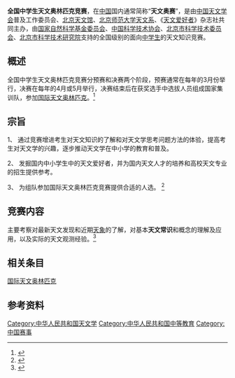 '''全国中学生天文奥林匹克竞赛'''，在[[中国|中国]]国内通常简称“'''天文奥赛'''”，是由[[中国天文学会|中国天文学会]]普及工作委员会、[[北京天文馆|北京天文馆]]、[[北京师范大学天文系|北京师范大学天文系]]、《[[天文爱好者|天文爱好者]]》杂志社共同主办，由[[国家自然科学基金委员会|国家自然科学基金委员会]]、[[中国科学技术协会|中国科学技术协会]]、[[北京市科学技术委员会|北京市科学技术委员会]]、[[北京市科学技术研究院|北京市科学技术研究院]]支持的全国级别的面向[[中学生|中学生]]的天文知识竞赛。
 
==概述==
全国中学生天文奥林匹克竞赛分预赛和决赛两个阶段，预赛通常在每年的3月份举行，决赛在每年的4月或5月举行，决赛结束后在获奖选手中选拔人员组成国家集训队，参加[[国际天文奥林匹克|国际天文奥林匹克]]。<ref>{{cite news |title=14岁少年进天文“奥赛”国家队 |url=http://www.ln.xinhuanet.com/newscenter/2014-05/19/c_1110744167.htm |language=zh-hans |publisher=新华网 |date=2014-05-19 |quote= |deadurl=yes |archiveurl=https://web.archive.org/web/20140819090210/http://www.ln.xinhuanet.com/newscenter/2014-05/19/c_1110744167.htm |archivedate=2014-08-19 |accessdate=2014-08-18 }}</ref>
 
==宗旨==
1、 通过竞赛增进考生对天文知识的了解和对天文学思考问题方法的体验，提高考生对天文学的兴趣，逐步推动天文学在中小学的教育和普及。

2、 发掘国内中小学生中的天文爱好者，并为国内天文人才的培养和高校天文专业的招生提供参考。

3、 为组队参加国际天文奥林匹克竞赛提供合适的人选。 <ref>{{cite web |url=http://www.chinaiao.org/aosai/zongzhi.html |language=zh-hans |title=全国中学生天文奥林匹克竞赛简介 |publisher= |date= |accessdate= |archive-url=https://web.archive.org/web/20140819084142/http://www.chinaiao.org/aosai/zongzhi.html |archive-date=2014-08-19 |dead-url=yes }}</ref>
 
==竞赛内容==
主要考察对最新天文发现和近期[[天象|天象]]的了解，对基本'''天文常识'''和概念的理解及应用，以及实际的天文观测经验。<ref>{{cite web|url=http://cnao2014.bjp.org.cn/bm/front/index.do|language=zh-hans|title=奥赛简介|publisher=北京天文馆|date=|accessdate=|deadurl=yes|archiveurl=https://web.archive.org/web/20140819102917/http://cnao2014.bjp.org.cn/bm/front/index.do|archivedate=2014-08-19}}</ref>

==相关条目==
[[国际天文奥林匹克|国际天文奥林匹克]]
==参考资料==
{{Reflist}}
 
[[Category:中华人民共和国天文学|Category:中华人民共和国天文学]]
[[Category:中华人民共和国中等教育|Category:中华人民共和国中等教育]]
[[Category:中国赛事|Category:中国赛事]]